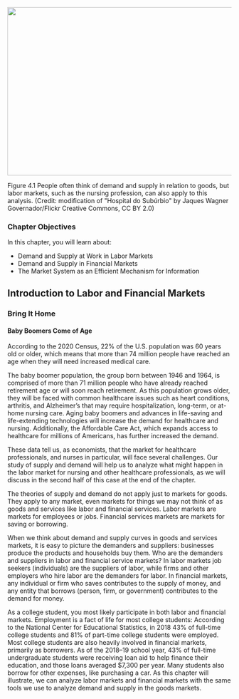 ![](media/4-introduction-to-labor-and-financial-markets_rId20.jpeg){width="6.5in" height="3.933333333333333in"}

Figure 4.1 People often think of demand and supply in relation to goods,
but labor markets, such as the nursing profession, can also apply to
this analysis. (Credit: modification of \"Hospital do Subúrbio\" by
Jaques Wagner Governador/Flickr Creative Commons, CC BY 2.0)

### Chapter Objectives {#chapter-objectives .Heading3Grey}

In this chapter, you will learn about:

-   Demand and Supply at Work in Labor Markets
-   Demand and Supply in Financial Markets
-   The Market System as an Efficient Mechanism for Information

## Introduction to Labor and Financial Markets

### Bring It Home {#bring-it-home .Heading3Grey}

#### Baby Boomers Come of Age {#baby-boomers-come-of-age .Heading4Grey}

According to the 2020 Census, 22% of the U.S. population was 60 years
old or older, which means that more than 74 million people have reached
an age when they will need increased medical care.

The baby boomer population, the group born between 1946 and 1964, is
comprised of more than 71 million people who have already reached
retirement age or will soon reach retirement. As this population grows
older, they will be faced with common healthcare issues such as heart
conditions, arthritis, and Alzheimer's that may require hospitalization,
long-term, or at-home nursing care. Aging baby boomers and advances in
life-saving and life-extending technologies will increase the demand for
healthcare and nursing. Additionally, the Affordable Care Act, which
expands access to healthcare for millions of Americans, has further
increased the demand.

These data tell us, as economists, that the market for healthcare
professionals, and nurses in particular, will face several challenges.
Our study of supply and demand will help us to analyze what might happen
in the labor market for nursing and other healthcare professionals, as
we will discuss in the second half of this case at the end of the
chapter.

The theories of supply and demand do not apply just to markets for
goods. They apply to any market, even markets for things we may not
think of as goods and services like labor and financial services. Labor
markets are markets for employees or jobs. Financial services markets
are markets for saving or borrowing.

When we think about demand and supply curves in goods and services
markets, it is easy to picture the demanders and suppliers: businesses
produce the products and households buy them. Who are the demanders and
suppliers in labor and financial service markets? In labor markets job
seekers (individuals) are the suppliers of labor, while firms and other
employers who hire labor are the demanders for labor. In financial
markets, any individual or firm who saves contributes to the supply of
money, and any entity that borrows (person, firm, or government)
contributes to the demand for money.

As a college student, you most likely participate in both labor and
financial markets. Employment is a fact of life for most college
students: According to the National Center for Educational Statistics,
in 2018 43% of full-time college students and 81% of part-time college
students were employed. Most college students are also heavily involved
in financial markets, primarily as borrowers. As of the 2018--19 school
year, 43% of full-time undergraduate students were receiving loan aid to
help finance their education, and those loans averaged \$7,300 per year.
Many students also borrow for other expenses, like purchasing a car. As
this chapter will illustrate, we can analyze labor markets and financial
markets with the same tools we use to analyze demand and supply in the
goods markets.
